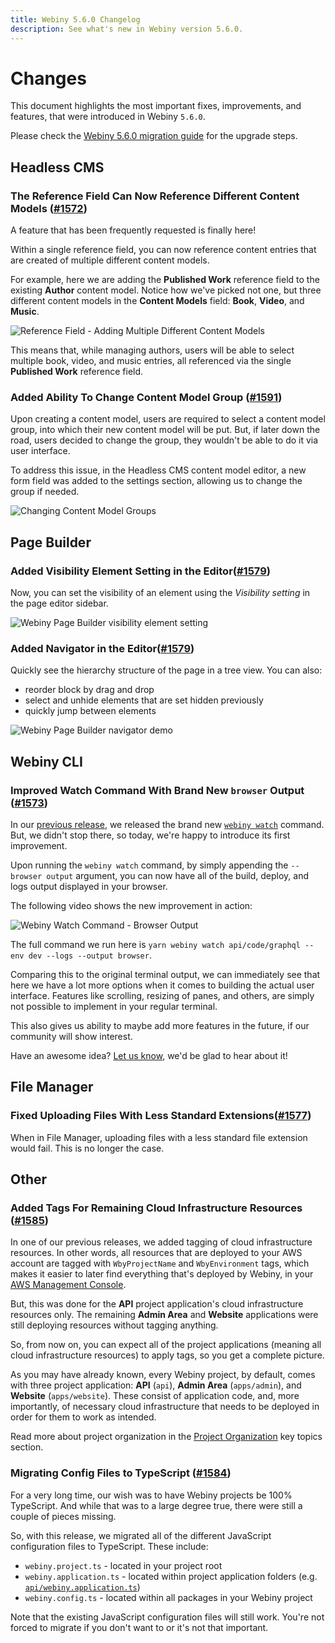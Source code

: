 ```yaml
---
title: Webiny 5.6.0 Changelog
description: See what's new in Webiny version 5.6.0.
---
```



# Changes

This document highlights the most important fixes, improvements, and features, that were introduced in Webiny `5.6.0`.

<Alert type="info" title="How To Upgrade?">

Please check the [Webiny 5.6.0 migration guide](/docs/{version}/release-notes/5.6.0/upgrade-guide) for the upgrade steps.

</Alert>

## Headless CMS

### The Reference Field Can Now Reference Different Content Models ([#1572](https://github.com/webiny/webiny-js/pull/1572))

A feature that has been frequently requested is finally here!

Within a single reference field, you can now reference content entries that are created of multiple different content models.

For example, here we are adding the **Published Work** reference field to the existing **Author** content model. Notice how we've picked not one, but three different content models in the **Content Models** field: **Book**, **Video**, and **Music**.

![Reference Field - Adding Multiple Different Content Models](./cms-ref-multiple-models.png)

This means that, while managing authors, users will be able to select multiple book, video, and music entries, all referenced via the single **Published Work** reference field.

### Added Ability To Change Content Model Group ([#1591](https://github.com/webiny/webiny-js/pull/1591))

Upon creating a content model, users are required to select a content model group, into which their new content model will be put. But, if later down the road, users decided to change the group, they wouldn't be able to do it via user interface.

To address this issue, in the Headless CMS content model editor, a new form field was added to the settings section, allowing us to change the group if needed.

![Changing Content Model Groups](./cms-content-model-groups-changing.gif)

## Page Builder

### Added Visibility Element Setting in the Editor([#1579](https://github.com/webiny/webiny-js/pull/1579))

Now, you can set the visibility of an element using the _Visibility setting_ in the page editor sidebar.

![Webiny Page Builder visibility element setting](./pb-navigator-visibility.gif)

### Added Navigator in the Editor([#1579](https://github.com/webiny/webiny-js/pull/1579))

Quickly see the hierarchy structure of the page in a tree view.
You can also:

- reorder block by drag and drop
- select and unhide elements that are set hidden previously
- quickly jump between elements

![Webiny Page Builder navigator demo](./pb-navigator-block-reorder.gif)

## Webiny CLI

### Improved Watch Command With Brand New `browser` Output ([#1573](https://github.com/webiny/webiny-js/pull/1573))

In our [previous release](/docs/{version}/release-notes/5.5.0/changelog), we released the brand new [`webiny watch`](/docs/{version}/release-notes/5.5.0/changelog#brand-new-webiny-watch-command-1540) command. But, we didn't stop there, so today, we're happy to introduce its first improvement.

Upon running the `webiny watch` command, by simply appending the `--browser output` argument, you can now have all of the build, deploy, and logs output displayed in your browser.

The following video shows the new improvement in action:

![Webiny Watch Command - Browser Output](./cli-watch-browser-demo.gif)

<Alert type="info">

The full command we run here is `yarn webiny watch api/code/graphql --env dev --logs --output browser`.

</Alert>

Comparing this to the original terminal output, we can immediately see that here we have a lot more options when it comes to building the actual user interface. Features like scrolling, resizing of panes, and others, are simply not possible to implement in your regular terminal.

This also gives us ability to maybe add more features in the future, if our community will show interest.

<Alert type="success">

Have an awesome idea? [Let us know](https://www.webiny.com/slack), we'd be glad to hear about it!

</Alert>

## File Manager

### Fixed Uploading Files With Less Standard Extensions([#1577](https://github.com/webiny/webiny-js/pull/1577))

When in File Manager, uploading files with a less standard file extension would fail. This is no longer the case.

## Other

### Added Tags For Remaining Cloud Infrastructure Resources ([#1585](https://github.com/webiny/webiny-js/pull/1585))

In one of our previous releases, we added tagging of cloud infrastructure resources. In other words, all resources that are deployed to your AWS account are tagged with `WbyProjectName` and `WbyEnvironment` tags, which makes it easier to later find everything that's deployed by Webiny, in your [AWS Management Console](https://aws.amazon.com/console/).

But, this was done for the **API** project application's cloud infrastructure resources only. The remaining **Admin Area** and **Website** applications were still deploying resources without tagging anything.

So, from now on, you can expect all of the project applications (meaning all cloud infrastructure resources) to apply tags, so you get a complete picture.

<Alert type="success">

As you may have already known, every Webiny project, by default, comes with three project application: **API** (`api`), **Admin Area** (`apps/admin`), and **Website** (`apps/website`). These consist of application code, and, more importantly, of necessary cloud infrastructure that needs to be deployed in order for them to work as intended.

Read more about project organization in the [Project Organization](/docs/{version}/core-development-concepts/project-organization/project-applications-and-packages) key topics section.

</Alert>

### Migrating Config Files to TypeScript ([#1584](https://github.com/webiny/webiny-js/pull/1584))

For a very long time, our wish was to have Webiny projects be 100% TypeScript. And while that was to a large degree true, there were still a couple of pieces missing.

So, with this release, we migrated all of the different JavaScript configuration files to TypeScript. These include:

- `webiny.project.ts` - located in your project root
- `webiny.application.ts` - located within project application folders (e.g. [`api/webiny.application.ts`](https://github.com/webiny/webiny-js/blob/next/packages/cwp-template-aws/template/api/webiny.application.ts))
- `webiny.config.ts` - located within all packages in your Webiny project

Note that the existing JavaScript configuration files will still work. You're not forced to migrate if you don't want to or it's not that important.
